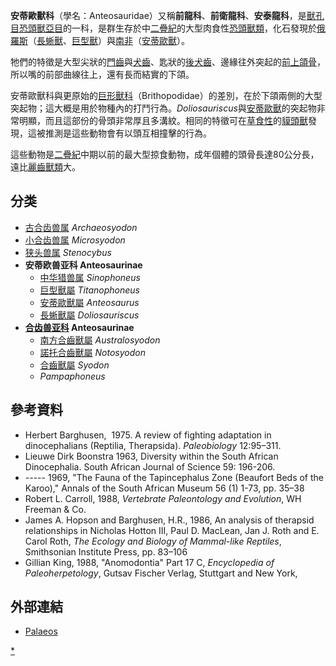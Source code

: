 {{Automatic taxobox
| taxon = Anteosauridae
| authority = Boonstra, 1954
| fossil_range = {{fossil_range|270|260}}
| status = fossil
| image = Anteosaurus in landscape.jpg
| image_caption = [[安蒂歐獸|安蒂歐獸]]的想像圖
| subdivision_ranks = [[屬|屬]]
| subdivision =见内文
}}

'''安蒂歐獸科'''（學名：Anteosauridae）又稱'''前龍科'''、'''前衛龍科'''、'''安泰龍科'''，是[[獸孔目|獸孔目]][[恐頭獸亞目|恐頭獸亞目]]的一科，是群生存於中[[二疊紀|二疊紀]]的大型肉食性[[恐頭獸類|恐頭獸類]]，化石發現於[[俄羅斯|俄羅斯]]（[[長蜥獸|長蜥獸]]、[[巨型獸|巨型獸]]）與[[南非|南非]]（[[安蒂歐獸|安蒂歐獸]]）。

牠們的特徵是大型尖狀的[[門齒|門齒]]與[[犬齒|犬齒]]、匙狀的[[後犬齒|後犬齒]]、邊緣往外突起的[[前上頜骨|前上頜骨]]，所以嘴的前部曲線往上，還有長而結實的下頜。

安蒂歐獸科與更原始的[[巨形獸科|巨形獸科]]（Brithopodidae）的差別，在於下頜兩側的大型突起物；這大概是用於物種內的打鬥行為。''Doliosauriscus''與[[安蒂歐獸|安蒂歐獸]]的突起物非常明顯，而且這部份的骨頭非常厚且多溝紋。相同的特徵可在[[草食性|草食性]]的[[貘頭獸|貘頭獸]]發現，這被推測是這些動物會有以頭互相撞擊的行為。

這些動物是[[二疊紀|二疊紀]]中期以前的最大型掠食動物，成年個體的頭骨長達80公分長，遠比[[麗齒獸類|麗齒獸類]]大。
== 分类 ==
*[[古合齿兽属|古合齿兽属]] ''Archaeosyodon''
*[[小合齿兽属|小合齿兽属]] ''Microsyodon''
*[[狭头兽属|狭头兽属]] ''Stenocybus''
*'''安蒂欧兽亚科 Anteosaurinae'''
**[[中华猎兽属|中华猎兽属]] ''Sinophoneus''
**[[巨型獸屬|巨型獸屬]] ''Titanophoneus''
**[[安蒂歐獸屬|安蒂歐獸屬]] ''Anteosaurus''
**[[長蜥獸屬|長蜥獸屬]] ''Doliosauriscus''
*'''[[合齿兽亚科|合齿兽亚科]] Anteosaurinae'''
**[[南方合齒獸屬|南方合齒獸屬]] ''Australosyodon''
**[[諾托合齒獸屬|諾托合齒獸屬]] ''Notosyodon''
**[[合齒獸屬|合齒獸屬]] ''Syodon''
**''Pampaphoneus''

==參考資料==
* Herbert Barghusen, ­ 1975. A review of fighting adaptation in dinocephalians (Reptilia, Therapsida). ''Paleobiology'' 12:95–311.
* Lieuwe Dirk Boonstra 1963, Diversity within the South African Dinocephalia. South African Journal of Science 59: 196-206.
* ----- 1969, "The Fauna of the Tapincephalus Zone (Beaufort Beds of the Karoo)," Annals of the South African Museum 56 (1) 1-73, pp. 35–38
* Robert L. Carroll, 1988, ''Vertebrate Paleontology and Evolution'', WH Freeman & Co.
* James A. Hopson and Barghusen, H.R., 1986, An analysis of therapsid relationships in Nicholas Hotton III, Paul D. MacLean, Jan J. Roth and E. Carol Roth, ''The Ecology and Biology of Mammal-like Reptiles'', Smithsonian Institute Press, pp. 83–106
* Gillian King, 1988, "Anomodontia" Part 17 C, ''Encyclopedia of Paleoherpetology'', Gutsav Fischer Verlag, Stuttgart and New York,

==外部連結==
* [https://web.archive.org/web/20080414095012/http://www.palaeos.com/Vertebrates/Units/400Therapsida/500.html Palaeos]
{{恐頭獸亞目|E.}}
{{Taxonbar|from=Q263849}}

[[Category:恐頭獸亞目|*]]
